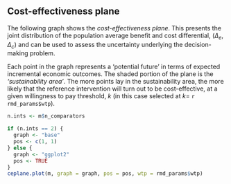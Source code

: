 
## Cost-effectiveness plane

The following graph shows the _cost-effectiveness plane_. This presents the joint distribution of the population average benefit and cost differential, $(\Delta_e,\Delta_c)$ and can be used to assess the uncertainty underlying the decision-making problem. 

Each point in the graph represents a 'potential future' in terms of expected incremental economic outcomes. The shaded portion of the plane is the _'sustainability area'_. The more points lay in the sustainability area, the more likely that the reference intervention will turn out to be cost-effective, at a given willingness to pay threshold, $k$ (in this case selected at $k=$ `r rmd_params$wtp`).


```{r, echo=echo, fig.width=4.6, fig.height=4.6, fig.align=align, warning=FALSE, message=FALSE, comment=NA}
n.ints <- m$n_comparators

if (n.ints == 2) {
  graph <- "base"
  pos <- c(1, 1)
} else {
  graph <- "ggplot2"
  pos <- TRUE
}
ceplane.plot(m, graph = graph, pos = pos, wtp = rmd_params$wtp)
```

